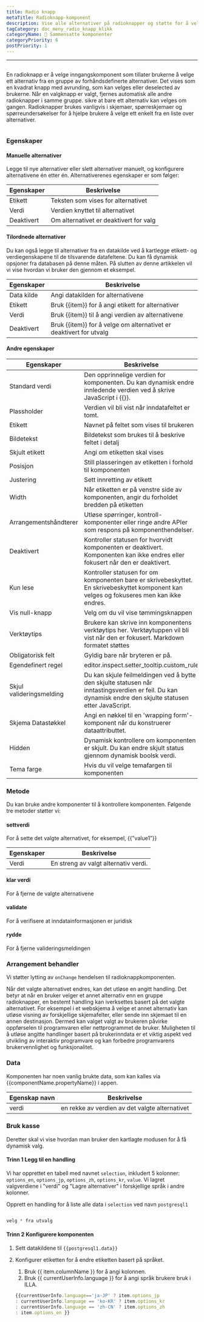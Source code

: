 ```yaml
---
title: Radio knapp
metaTitle: Radioknapp-komponent
description: Vise alle alternativer på radioknapper og støtte for å velge 1 alternativ.
tagCategory: doc_meny_radio_knapp_klikk
categoryName: 🧬 Sammensatte komponenter
categoryPriority: 6
postPriority: 1
---
```


* * *

## <Heading hidden>Radio knapp</Heading>

En radioknapp er å velge inngangskomponent som tillater brukerne å velge ett alternativ fra en gruppe av forhåndsdefinerte alternativer. Det vises som en kvadrat knapp med avrunding, som kan velges eller deselected av brukerne. Når en valgknapp er valgt, fjernes automatisk alle andre radioknapper i samme gruppe. sikre at bare ett alternativ kan velges om gangen. Radioknapper brukes vanligvis i skjemaer, spørreskjemaer og spørreundersøkelser for å hjelpe brukere å velge ett enkelt fra en liste over alternativer.

<img src='https://cdn.illacloud.com/official-website/img/docs/assemble/radio.png' alt="" />

### Egenskaper

#### Manuelle alternativer

Legge til nye alternativer eller slett alternativer manuelt, og konfigurere alternativene én etter én. Alternativerenes egenskaper er som følger: 

| Egenskaper | Beskrivelse                            |
| ---------- | -------------------------------------- |
| Etikett    | Teksten som vises for alternativet     |
| Verdi      | Verdien knyttet til alternativet       |
| Deaktivert | Om alternativet er deaktivert for valg |

#### Tilordnede alternativer

Du kan også legge til alternativer fra en datakilde ved å kartlegge etikett- og verdiegenskapene til de tilsvarende datafeltene. Du kan få dynamisk opsjoner fra databasen på denne måten. På slutten av denne artikkelen vil vi vise hvordan vi bruker den gjennom et eksempel.

| Egenskaper | Beskrivelse                                                        |
| ---------- | ------------------------------------------------------------------ |
| Data kilde | Angi datakilden for alternativene                                  |
| Etikett    | Bruk {{item}} for å angi etikett for alternativer                  |
| Verdi      | Bruk {{item}} til å angi verdien av alternativene                  |
| Deaktivert | Bruk {{item}} for å velge om alternativet er deaktivert for utvalg |

#### Andre egenskaper

| Egenskaper               | Beskrivelse                                                                                                                                               |
| ------------------------ | --------------------------------------------------------------------------------------------------------------------------------------------------------- |
| Standard verdi           | Den opprinnelige verdien for komponenten. Du kan dynamisk endre innledende verdien ved å skrive JavaScript i {{}}.                                        |
| Plassholder              | Verdien vil bli vist når inndatafeltet er tomt.                                                                                                           |
| Etikett                  | Navnet på feltet som vises til brukeren                                                                                                                   |
| Bildetekst               | Bildetekst som brukes til å beskrive feltet i detalj                                                                                                      |
| Skjult etikett           | Angi om etiketten skal vises                                                                                                                              |
| Posisjon                 | Still plasseringen av etiketten i forhold til komponenten                                                                                                 |
| Justering                | Sett innretting av etikett                                                                                                                                |
| Width                    | Når etiketten er på venstre side av komponenten, angir du forholdet bredden på etiketten                                                                  |
| Arrangementshåndterer    | Utløse spørringer, kontroll-komponenter eller ringe andre APIer som respons på komponenthendelser.                                                        |
| Deaktivert               | Kontroller statusen for hvorvidt komponenten er deaktivert. Komponenten kan ikke endres eller fokusert når den er deaktivert.                             |
| Kun lese                 | Kontroller statusen for om komponenten bare er skrivebeskyttet. En skrivebeskyttet komponent kan velges og fokuseres men kan ikke endres.                 |
| Vis null-knapp           | Velg om du vil vise tømmingsknappen                                                                                                                       |
| Verktøytips              | Brukere kan skrive inn komponentens verktøytips her. Verktøytuppen vil bli vist når den er fokusert. Markdown formatet støttes                            |
| Obligatorisk felt        | Gyldig bare når bryteren er på.                                                                                                                           |
| Egendefinert regel       | editor.inspect.setter_tooltip.custom_rule                                                                                                                 |
| Skjul valideringsmelding | Du kan skjule feilmeldingen ved å bytte den skjulte statusen når inntastingsverdien er feil. Du kan dynamisk endre den skjulte statusen etter JavaScript. |
| Skjema Datastøkkel       | Angi en nøkkel til en 'wrapping form'-komponent når du konstruerer dataattributtet.                                                                       |
| Hidden                   | Dynamisk kontrollere om komponenten er skjult. Du kan endre skjult status gjennom dynamisk boolsk verdi.                                                  |
| Tema farge               | Hvis du vil velge temafargen til komponenten                                                                                                              |

### Metode

Du kan bruke andre komponenter til å kontrollere komponenten. Følgende tre metoder støtter vi:

#### settverdi

For å sette det valgte alternativet, for eksempel, {{”value1”}}

| Egenskaper | Beskrivelse                           |
| ---------- | ------------------------------------- |
| Verdi      | En streng av valgt alternativ verdi.  |

#### klar verdi

For å fjerne de valgte alternativene

#### validate

For å verifisere at inndatainformasjonen er juridisk

#### rydde

For å fjerne valideringsmeldingen

### Arrangement behandler

Vi støtter lytting av `onChange` hendelsen til radioknappkomponenten. 

Når det valgte alternativet endres, kan det utløse en angitt handling. Det betyr at når en bruker velger et annet alternativ enn en gruppe radioknapper, en bestemt handling kan iverksettes basert på det valgte alternativet. For eksempel i et webskjema å velge et annet alternativ kan utløse visning av forskjellige skjemafelter, eller sende inn skjemaet til en annen destinasjon. Dermed kan valget valgt av brukeren påvirke oppførselen til programvaren eller nettprogrammet de bruker. Muligheten til å utløse angitte handlinger basert på brukerinndata er et viktig aspekt ved utvikling av interaktiv programvare og kan forbedre programvarens brukervennlighet og funksjonalitet.

### Data

Komponenten har noen vanlig brukte data, som kan kalles via {{componentName.propertyName}} i appen.

| Egenskap navn | Beskrivelse                                     |
| ------------- | ----------------------------------------------- |
| verdi         | en rekke av verdien av det valgte alternativet  |

### Bruk kasse

Deretter skal vi vise hvordan man bruker den kartlagte modusen for å få dynamisk valg. 

#### Trinn 1 Legg til en handling

Vi har opprettet en tabell med navnet `selection`, inkludert 5 kolonner: `options_en`, `options_jp`, `options_zh`, `options_kr`, `value`. Vi lagret valgverdiene i "verdi" og "Lagre alternativer" i forskjellige språk i andre kolonner. 

Opprett en handling for å liste alle data i `selection` ved navn `postgresql1`

<img src='https://cdn.illacloud.com/official-website/img/docs/assemble/radio1.png' alt="" />

```jsx
velg * fra utvalg
```

#### Trinn 2 Konfigurere komponenten

1.  Sett datakildene til `{{postgresql1.data}}` 
2.  Konfigurer etiketten for å endre etiketten basert på språket. 

    1.  Bruk {{ item.columnName }} for å angi kolonnen. 
    2.  Bruk {{ currentUserInfo.language }} for å angi språk brukere bruk i ILLA.

    ```jsx
    {{currentUserInfo.language=='ja-JP' ? item.options_jp 
    : currentUserInfo.language == 'ko-KR' ? item.options_kr 
    : currentUserInfo.language == 'zh-CN' ? item.options_zh 
    : item.options_en }}
    ```

<img src='https://cdn.illacloud.com/official-website/img/docs/assemble/radio2.png' alt="" />
